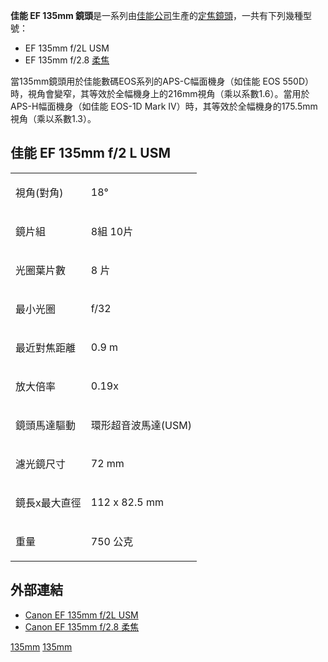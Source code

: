 '''佳能 EF 135mm 鏡頭'''是一系列由[[佳能公司|佳能公司]]生產的[[定焦鏡頭|定焦鏡頭]]，一共有下列幾種型號：
*EF 135mm f/2L USM
*EF 135mm f/2.8 [[柔焦|柔焦]]

當135mm鏡頭用於佳能數碼EOS系列的APS-C幅面機身（如佳能 EOS 550D）時，視角會變窄，其等效於全幅機身上的216mm視角（乘以系數1.6）。當用於APS-H幅面機身（如佳能 EOS-1D Mark IV）時，其等效於全幅機身的175.5mm視角（乘以系數1.3）。
==佳能 EF 135mm f/2 L USM==
{| class="wikitable"
|-
| 視角(對角) || 18°
|-
| 鏡片組 || 8組 10片
|-
| 光圈葉片數 || 8 片
|-
| 最小光圈 || f/32
|-
| 最近對焦距離 || 0.9 m
|-
| 放大倍率 || 0.19x
|-
| 鏡頭馬達驅動 || 環形超音波馬達(USM)
|-
| 濾光鏡尺寸 || 72 mm
|-
| 鏡長x最大直徑 || 112 x 82.5 mm
|-
| 重量 || 750 公克
|}
== 外部連結 ==
* [http://cweb.canon.jp/ef/lineup/telephoto/ef135-f2l/index.html Canon EF 135mm f/2L USM] {{Wayback|url=http://cweb.canon.jp/ef/lineup/telephoto/ef135-f2l/index.html |date=20200925093654 }}
* [https://web.archive.org/web/20110427093156/http://cweb.canon.jp/ef/lineup/telephoto/ef135-f28/index.html Canon EF 135mm f/2.8 柔焦]

{{Canon EF lenses}}

[[Category:佳能EF接環鏡頭|135mm]]
[[Category:佳能L镜头系列|135mm]]